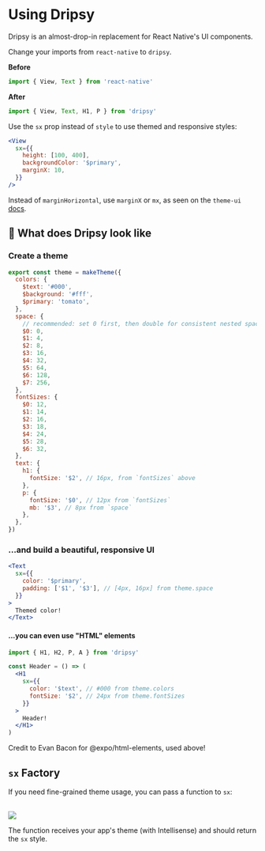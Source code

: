# Using Dripsy

Dripsy is an almost-drop-in replacement for React Native's UI components.

Change your imports from `react-native` to `dripsy`.

**Before**

```jsx
import { View, Text } from 'react-native'
```

**After**

```jsx
import { View, Text, H1, P } from 'dripsy'
```

Use the `sx` prop instead of `style` to use themed and responsive styles:

```jsx
<View
  sx={{
    height: [100, 400],
    backgroundColor: '$primary',
    marginX: 10,
  }}
/>
```

Instead of `marginHorizontal`, use `marginX` or `mx`, as seen on the `theme-ui` [docs](https://theme-ui.com/theme-spec/).

## 👀 What does Dripsy look like

### Create a theme

```js
export const theme = makeTheme({
  colors: {
    $text: '#000',
    $background: '#fff',
    $primary: 'tomato',
  },
  space: {
    // recommended: set 0 first, then double for consistent nested spacing
    $0: 0,
    $1: 4,
    $2: 8,
    $3: 16,
    $4: 32,
    $5: 64,
    $6: 128,
    $7: 256,
  },
  fontSizes: {
    $0: 12,
    $1: 14,
    $2: 16,
    $3: 18,
    $4: 24,
    $5: 28,
    $6: 32,
  },
  text: {
    h1: {
      fontSize: '$2', // 16px, from `fontSizes` above
    },
    p: {
      fontSize: '$0', // 12px from `fontSizes`
      mb: '$3', // 8px from `space`
    },
  },
})
```

### ...and build a beautiful, responsive UI

```jsx
<Text
  sx={{
    color: '$primary',
    padding: ['$1', '$3'], // [4px, 16px] from theme.space
  }}
>
  Themed color!
</Text>
```

#### ...you can even use "HTML" elements

```jsx
import { H1, H2, P, A } from 'dripsy'

const Header = () => (
  <H1
    sx={{
      color: '$text', // #000 from theme.colors
      fontSize: '$2', // 24px from theme.fontSizes
    }}
  >
    Header!
  </H1>
)
```

Credit to Evan Bacon for @expo/html-elements, used above!

## `sx` Factory

If you need fine-grained theme usage, you can pass a function to `sx`:

<br />
<img src="https://user-images.githubusercontent.com/13172299/135127794-ec981a36-61f9-4eb6-b555-4ff089e37d99.png" />

The function receives your app's theme (with Intellisense) and should return the `sx` style.
